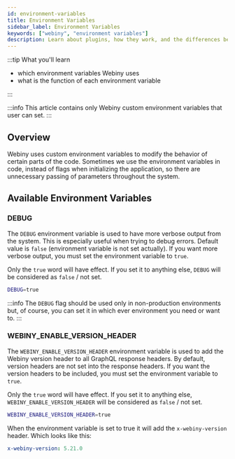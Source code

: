 ```yaml
---
id: environment-variables
title: Environment Variables
sidebar_label: Environment Variables
keywords: ["webiny", "environment variables"]
description: Learn about plugins, how they work, and the differences between frontend and backend environments.
---
```


:::tip What you'll learn

- which environment variables Webiny uses
- what is the function of each environment variable

:::

:::info
This article contains only Webiny custom environment variables that user can set.
:::

## Overview

Webiny uses custom environment variables to modify the behavior of certain parts of the code.
Sometimes we use the environment variables in code, instead of flags when initializing the application, so there are unnecessary passing of parameters throughout the system.

## Available Environment Variables

### DEBUG

The `DEBUG` environment variable is used to have more verbose output from the system. This is especially useful when trying to debug errors.
Default value is `false` (environment variable is not set actually). If you want more verbose output, you must set the environment variable to `true`.

Only the `true` word will have effect. If you set it to anything else, `DEBUG` will be considered as `false` / not set.

```bash
DEBUG=true
```

:::info
The `DEBUG` flag should be used only in non-production environments but, of course, you can set it in which ever environment you need or want to.
:::

### WEBINY_ENABLE_VERSION_HEADER

The `WEBINY_ENABLE_VERSION_HEADER` environment variable is used to add the Webiny version header to all GraphQL response headers.
By default, version headers are not set into the response headers. If you want the version headers to be included, you must set the environment variable to `true`.

Only the `true` word will have effect. If you set it to anything else, `WEBINY_ENABLE_VERSION_HEADER` will be considered as `false` / not set.

```bash
WEBINY_ENABLE_VERSION_HEADER=true
```

When the environment variable is set to true it will add the `x-webiny-version` header. Which looks like this:

```yaml
x-webiny-version: 5.21.0
```
